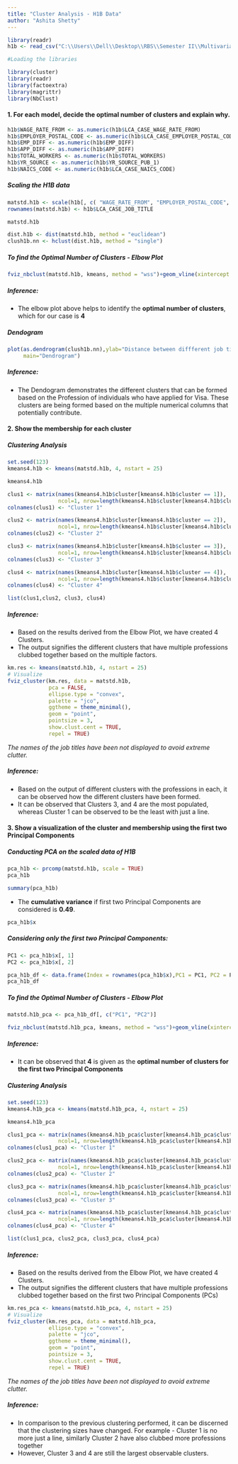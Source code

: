 ---
title: "Cluster Analysis - H1B Data"
author: "Ashita Shetty"
---

```{r}
library(readr)
h1b <- read_csv("C:\\Users\\Dell\\Desktop\\RBS\\Semester II\\Multivariate Analysis\\Assignment\\data\\H1_B-2014-K.csv")
```

```{r}

#Loading the libraries

library(cluster)
library(readr)
library(factoextra)
library(magrittr)
library(NbClust)
```

#### **1. For each model, decide the optimal number of clusters and explain why.**

```{r}
h1b$WAGE_RATE_FROM <- as.numeric(h1b$LCA_CASE_WAGE_RATE_FROM)
h1b$EMPLOYER_POSTAL_CODE <- as.numeric(h1b$LCA_CASE_EMPLOYER_POSTAL_CODE)
h1b$EMP_DIFF <- as.numeric(h1b$EMP_DIFF)
h1b$APP_DIFF <- as.numeric(h1b$APP_DIFF)
h1b$TOTAL_WORKERS <- as.numeric(h1b$TOTAL_WORKERS)
h1b$YR_SOURCE <- as.numeric(h1b$YR_SOURCE_PUB_1)
h1b$NAICS_CODE <- as.numeric(h1b$LCA_CASE_NAICS_CODE)
```

##### **Scaling the H1B data**

```{r}
matstd.h1b <- scale(h1b[, c( "WAGE_RATE_FROM", "EMPLOYER_POSTAL_CODE", "APP_DIFF", "EMP_DIFF", "TOTAL_WORKERS")])
rownames(matstd.h1b) <- h1b$LCA_CASE_JOB_TITLE
```

```{r}
matstd.h1b
```


```{r}
dist.h1b <- dist(matstd.h1b, method = "euclidean")
clush1b.nn <- hclust(dist.h1b, method = "single")
```

##### **To find the Optimal Number of Clusters - Elbow Plot**

```{r}
fviz_nbclust(matstd.h1b, kmeans, method = "wss")+geom_vline(xintercept = 4, linetype = 2)
```

##### **Inference:**
* The elbow plot above helps to identify the **optimal number of clusters**, which for our case is **4**

##### **Dendogram**

```{r}
plot(as.dendrogram(clush1b.nn),ylab="Distance between diffferent job titles",ylim=c(0,10),
     main="Dendrogram")
```

##### **Inference:**
* The Dendogram demonstrates the different clusters that can be formed based on the Profession of individuals who have applied for Visa. These clusters are being formed based on the multiple numerical columns that potentially contribute.


#### **2. Show the membership for each cluster**

##### **Clustering Analysis** 

```{r}
set.seed(123)
kmeans4.h1b <- kmeans(matstd.h1b, 4, nstart = 25)

kmeans4.h1b
```


```{r}
clus1 <- matrix(names(kmeans4.h1b$cluster[kmeans4.h1b$cluster == 1]), 
                ncol=1, nrow=length(kmeans4.h1b$cluster[kmeans4.h1b$cluster == 1]))
colnames(clus1) <- "Cluster 1"

clus2 <- matrix(names(kmeans4.h1b$cluster[kmeans4.h1b$cluster == 2]), 
                ncol=1, nrow=length(kmeans4.h1b$cluster[kmeans4.h1b$cluster == 2]))
colnames(clus2) <- "Cluster 2"

clus3 <- matrix(names(kmeans4.h1b$cluster[kmeans4.h1b$cluster == 3]), 
                ncol=1, nrow=length(kmeans4.h1b$cluster[kmeans4.h1b$cluster == 3]))
colnames(clus3) <- "Cluster 3"

clus4 <- matrix(names(kmeans4.h1b$cluster[kmeans4.h1b$cluster == 4]), 
                ncol=1, nrow=length(kmeans4.h1b$cluster[kmeans4.h1b$cluster == 4]))
colnames(clus4) <- "Cluster 4"

list(clus1,clus2, clus3, clus4)
```
##### **Inference:**
* Based on the results derived from the Elbow Plot, we have created 4 Clusters.
* The output signifies the different clusters that have multiple professions clubbed together based on the multiple factors.

```{r}
km.res <- kmeans(matstd.h1b, 4, nstart = 25)
# Visualize
fviz_cluster(km.res, data = matstd.h1b,
             pca = FALSE,
             ellipse.type = "convex",
             palette = "jco",
             ggtheme = theme_minimal(),
             geom = "point",
             pointsize = 3,  
             show.clust.cent = TRUE,  
             repel = TRUE)
```

*The names of the job titles have been not displayed to avoid extreme clutter.*

##### **Inference:**
* Based on the output of different clusters with the professions in each, it can be observed how the different clusters have been formed.
* It can be observed that Clusters 3, and 4 are the most populated, whereas Cluster 1 can be observed to be the least with just a line.


#### **3. Show a visualization of the cluster and membership using the first two Principal Components**

##### **Conducting PCA on the scaled data of H1B**

```{r}
pca_h1b <- prcomp(matstd.h1b, scale = TRUE)
pca_h1b
```

```{r}
summary(pca_h1b)
```

* The **cumulative variance** if first two Principal Components are considered is **0.49**.

```{r}
pca_h1b$x
```

##### **Considering only the first two Principal Components:**

```{r}
PC1 <- pca_h1b$x[, 1]
PC2 <- pca_h1b$x[, 2]
```

```{r}
pca_h1b_df <- data.frame(Index = rownames(pca_h1b$x),PC1 = PC1, PC2 = PC2)
pca_h1b_df
```

##### **To find the Optimal Number of Clusters - Elbow Plot**

```{r}
matstd.h1b_pca <- pca_h1b_df[, c("PC1", "PC2")]
```


```{r}
fviz_nbclust(matstd.h1b_pca, kmeans, method = "wss")+geom_vline(xintercept = 4, linetype = 2)
```

##### **Inference:**
* It can be observed that **4** is given as the **optimal number of clusters for the first two Principal Components**

##### **Clustering Analysis**

```{r}
set.seed(123)
kmeans4.h1b_pca <- kmeans(matstd.h1b_pca, 4, nstart = 25)

kmeans4.h1b_pca
```

```{r}
clus1_pca <- matrix(names(kmeans4.h1b_pca$cluster[kmeans4.h1b_pca$cluster == 1]), 
                ncol=1, nrow=length(kmeans4.h1b_pca$cluster[kmeans4.h1b_pca$cluster == 1]))
colnames(clus1_pca) <- "Cluster 1"

clus2_pca <- matrix(names(kmeans4.h1b_pca$cluster[kmeans4.h1b_pca$cluster == 2]), 
                ncol=1, nrow=length(kmeans4.h1b_pca$cluster[kmeans4.h1b_pca$cluster == 2]))
colnames(clus2_pca) <- "Cluster 2"

clus3_pca <- matrix(names(kmeans4.h1b_pca$cluster[kmeans4.h1b_pca$cluster == 3]), 
                ncol=1, nrow=length(kmeans4.h1b_pca$cluster[kmeans4.h1b_pca$cluster == 3]))
colnames(clus3_pca) <- "Cluster 3"

clus4_pca <- matrix(names(kmeans4.h1b_pca$cluster[kmeans4.h1b_pca$cluster == 4]), 
                ncol=1, nrow=length(kmeans4.h1b_pca$cluster[kmeans4.h1b_pca$cluster == 4]))
colnames(clus4_pca) <- "Cluster 4"

list(clus1_pca, clus2_pca, clus3_pca, clus4_pca)

```
##### **Inference:**
* Based on the results derived from the Elbow Plot, we have created 4 Clusters.
* The output signifies the different clusters that have multiple professions clubbed together based on the first two Principal Components (PCs)

```{r}
km.res_pca <- kmeans(matstd.h1b_pca, 4, nstart = 25)
# Visualize
fviz_cluster(km.res_pca, data = matstd.h1b_pca,
             ellipse.type = "convex",
             palette = "jco",
             ggtheme = theme_minimal(),
             geom = "point",
             pointsize = 3,  
             show.clust.cent = TRUE,  
             repel = TRUE)
```

*The names of the job titles have been not displayed to avoid extreme clutter.*

##### **Inference:**
* In comparison to the previous clustering performed, it can be discerned that the clustering sizes have changed. For example - Cluster 1 is no more just a line, similarly Cluster 2 have also clubbed  more professions together 
* However, Cluster 3 and 4 are still the largest observable clusters.



